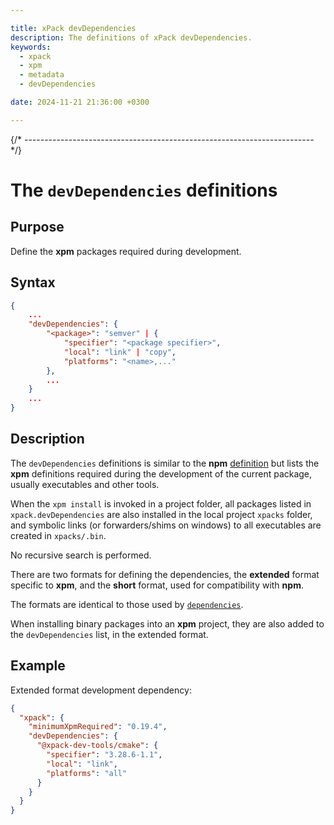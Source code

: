 ```yaml
---

title: xPack devDependencies
description: The definitions of xPack devDependencies.
keywords:
  - xpack
  - xpm
  - metadata
  - devDependencies

date: 2024-11-21 21:36:00 +0300

---
```



{/* ------------------------------------------------------------------------ */}

# The `devDependencies` definitions

## Purpose

Define the **xpm** packages required during development.

## Syntax

```json
{
    ...
    "devDependencies": {
        "<package>": "semver" | {
            "specifier": "<package specifier>",
            "local": "link" | "copy",
            "platforms": "<name>,..."
        },
        ...
    }
    ...
}
```

## Description

The `devDependencies` definitions is similar to the **npm**
[definition](https://docs.npmjs.com/cli/v10/configuring-npm/package-json#devdependencies)
but lists the **xpm** definitions required during the development
of the current package, usually executables and other tools.

When the `xpm install` is invoked in a project folder,
all packages listed in `xpack.devDependencies` are also installed
in the local project `xpacks` folder, and symbolic links (or
forwarders/shims on windows) to all executables are created in
`xpacks/.bin`.

No recursive search is performed.

There are two formats for defining the dependencies, the **extended**
format specific to **xpm**, and the **short** format, used for compatibility
with **npm**.

The formats are identical to those used by [`dependencies`](../dependencies/).

When installing binary packages into an **xpm** project, they are also added
to the `devDependencies` list, in the extended format.

<DependenciesProperties />

## Example

Extended format development dependency:

```json {6-8}
{
  "xpack": {
    "minimumXpmRequired": "0.19.4",
    "devDependencies": {
      "@xpack-dev-tools/cmake": {
        "specifier": "3.28.6-1.1",
        "local": "link",
        "platforms": "all"
      }
    }
  }
}
```
